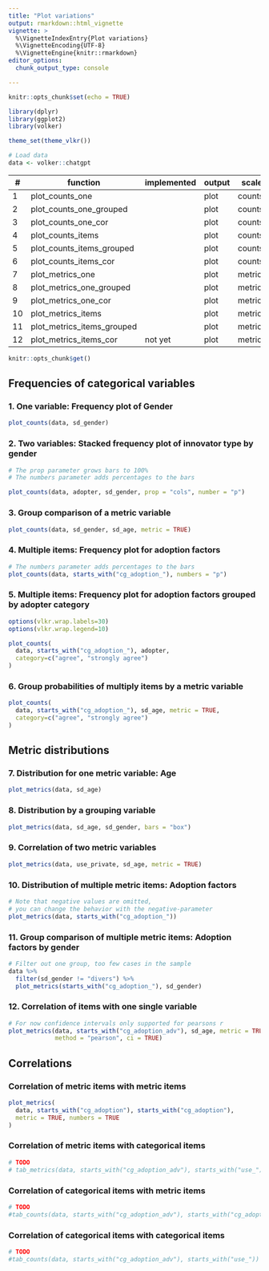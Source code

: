 ```yaml
---
title: "Plot variations"
output: rmarkdown::html_vignette
vignette: >
  %\VignetteIndexEntry{Plot variations}
  %\VignetteEncoding{UTF-8}
  %\VignetteEngine{knitr::rmarkdown}
editor_options: 
  chunk_output_type: console

---
```


```r
knitr::opts_chunk$set(echo = TRUE)

library(dplyr)
library(ggplot2)
library(volker)

theme_set(theme_vlkr())

# Load data
data <- volker::chatgpt

```


| \#     | function                  | implemented | output | scale    | columns  | crossings  |
|--------|---------------------------|-------------|--------|----------|----------|------------|
| 1     | plot_counts_one            |             | plot   | counts   | one      |            |
| 2     | plot_counts_one_grouped    |             | plot   | counts   | one      | grouped    |
| 3     | plot_counts_one_cor        |             | plot   | counts   | one      | correlated |
| 4     | plot_counts_items          |             | plot   | counts   | multiple |            |
| 5     | plot_counts_items_grouped  |             | plot   | counts   | multiple | grouped    |
| 6     | plot_counts_items_cor      |             | plot   | counts   | multiple | correlated |
| 7     | plot_metrics_one           |             | plot   | metrics  | one      |            |
| 8     | plot_metrics_one_grouped   |             | plot   | metrics  | one      | grouped    |
| 9     | plot_metrics_one_cor       |             | plot   | metrics  | one      | correlated |
| 10    | plot_metrics_items         |             | plot   | metrics  | multiple |            |
| 11    | plot_metrics_items_grouped |             | plot   | metrics  | multiple | grouped    |
| 12    | plot_metrics_items_cor     | not yet     | plot   | metrics  | multiple | correlated |

```r
knitr::opts_chunk$get()
```


## Frequencies of categorical variables

### 1. One variable: Frequency plot of Gender
```r
plot_counts(data, sd_gender)
```

### 2. Two variables: Stacked frequency plot of innovator type by gender
```r
# The prop parameter grows bars to 100%
# The numbers parameter adds percentages to the bars

plot_counts(data, adopter, sd_gender, prop = "cols", number = "p")
```

### 3. Group comparison of a metric variable
```r
plot_counts(data, sd_gender, sd_age, metric = TRUE)
```

### 4. Multiple items: Frequency plot for adoption factors
```r
# The numbers parameter adds percentages to the bars
plot_counts(data, starts_with("cg_adoption_"), numbers = "p")
```

### 5. Multiple items: Frequency plot for adoption factors grouped by adopter category
```r

options(vlkr.wrap.labels=30)
options(vlkr.wrap.legend=10)

plot_counts(
  data, starts_with("cg_adoption_"), adopter,
  category=c("agree", "strongly agree")
)

```

### 6. Group probabilities of multiply items by a metric variable
```r
plot_counts(
  data, starts_with("cg_adoption_"), sd_age, metric = TRUE,
  category=c("agree", "strongly agree")
)
```

## Metric distributions

### 7. Distribution for one metric variable: Age
```r
plot_metrics(data, sd_age)
```

### 8. Distribution by a grouping variable
```r
plot_metrics(data, sd_age, sd_gender, bars = "box")
```

### 9. Correlation of two metric variables
```r
plot_metrics(data, use_private, sd_age, metric = TRUE)
```

### 10. Distribution of multiple metric items: Adoption factors
```r
# Note that negative values are omitted,
# you can change the behavior with the negative-parameter
plot_metrics(data, starts_with("cg_adoption_"))
```

### 11. Group comparison of multiple metric items: Adoption factors by gender
```r
# Filter out one group, too few cases in the sample
data %>% 
  filter(sd_gender != "divers") %>% 
  plot_metrics(starts_with("cg_adoption_"), sd_gender)
```

### 12. Correlation of items with one single variable
```r
# For now confidence intervals only supported for pearsons r 
plot_metrics(data, starts_with("cg_adoption_adv"), sd_age, metric = TRUE, 
             method = "pearson", ci = TRUE)
```

## Correlations

### Correlation of metric items with metric items

```r
plot_metrics(
  data, starts_with("cg_adoption"), starts_with("cg_adoption"), 
  metric = TRUE, numbers = TRUE
)
```

### Correlation of metric items with categorical items

```r
# TODO
# tab_metrics(data, starts_with("cg_adoption_adv"), starts_with("use_"))
```


### Correlation of categorical items with metric items

```r
# TODO
#tab_counts(data, starts_with("cg_adoption_adv"), starts_with("cg_adoption_adv"), metric = TRUE)
```

### Correlation of categorical items with categorical items

```r
# TODO
#tab_counts(data, starts_with("cg_adoption_adv"), starts_with("use_"))
```
